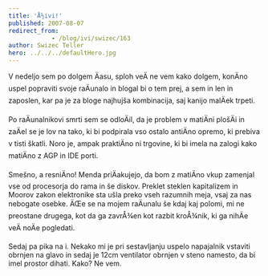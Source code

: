 ```yaml
---
title: 'Å½ivi!'
published: 2007-08-07
redirect_from: 
            - /blog/ivi/swizec/163
author: Swizec Teller
hero: ../../../defaultHero.jpg
---
```

V nedeljo sem po dolgem Äasu, sploh veÄ ne vem kako dolgem, konÄno uspel popraviti svoje raÄunalo in blogal bi o tem prej, a sem in len in zaposlen, kar pa je za bloge najhujša kombinacija, saj kanijo malÄek trpeti.

Po raÄunalnikovi smrti sem se odloÄil, da je problem v matiÄni plošÄi in zaÄel se je lov na tako, ki bi podpirala vso ostalo antiÄno opremo, ki prebiva v tisti škatli. Noro je, ampak praktiÄno ni trgovine, ki bi imela na zalogi kako matiÄno z AGP in IDE porti.

Smešno, a resniÄno! Menda priÄakujejo, da bom z matiÄno vkup zamenjal vse od procesorja do rama in še diskov. Preklet steklen kapitalizem in Moorov zakon elektronike sta ušla preko vseh razumnih meja, vsaj za nas nebogate osebke. ÄŒe se na mojem raÄunalu še kdaj kaj polomi, mi ne preostane drugega, kot da ga zavrÅ¾en kot razbit kroÅ¾nik, ki ga nihÄe veÄ noÄe pogledati.

Sedaj pa pika na i. Nekako mi je pri sestavljanju uspelo napajalnik vstaviti obrnjen na glavo in sedaj je 12cm ventilator obrnjen v steno namesto, da bi imel prostor dihati. Kako? Ne vem.